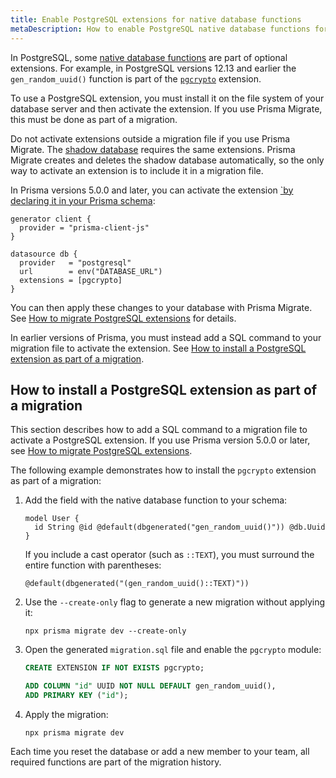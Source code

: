 ```yaml
---
title: Enable PostgreSQL extensions for native database functions
metaDescription: How to enable PostgreSQL native database functions for projects that use Prisma Migrate.
---
```


<TopBlock>

In PostgreSQL, some [native database functions](/concepts/components/prisma-schema/features-without-psl-equivalent#native-database-functions) <span class="concept"></span> are part of optional extensions. For example, in PostgreSQL versions 12.13 and earlier the `gen_random_uuid()` function is part of the [`pgcrypto`](https://www.postgresql.org/docs/10/pgcrypto.html) extension.

To use a PostgreSQL extension, you must install it on the file system of your database server and then activate the extension. If you use Prisma Migrate, this must be done as part of a migration.

<Admonition type="warning">

Do not activate extensions outside a migration file if you use Prisma Migrate. The [shadow database](/concepts/components/prisma-migrate/shadow-database) requires the same extensions. Prisma Migrate creates and deletes the shadow database automatically, so the only way to activate an extension is to include it in a migration file.

</Admonition>

In Prisma versions 5.0.0 and later, you can activate the extension [`by declaring it in your Prisma schema](/concepts/components/prisma-schema/postgresql-extensions):

```prisma file=schema.prisma highlight=8;add
generator client {
  provider = "prisma-client-js"
}

datasource db {
  provider   = "postgresql"
  url        = env("DATABASE_URL")
  extensions = [pgcrypto]
}
```

You can then apply these changes to your database with Prisma Migrate. See [How to migrate PostgreSQL extensions](/concepts/components/prisma-schema/postgresql-extensions#how-to-migrate-postgresql-extensions) for details.

In earlier versions of Prisma, you must instead add a SQL command to your migration file to activate the extension. See [How to install a PostgreSQL extension as part of a migration](#how-to-install-a-postgresql-extension-as-part-of-a-migration).

</TopBlock>

## How to install a PostgreSQL extension as part of a migration

This section describes how to add a SQL command to a migration file to activate a PostgreSQL extension. If you use Prisma version 5.0.0 or later, see [How to migrate PostgreSQL extensions](/concepts/components/prisma-schema/postgresql-extensions#how-to-migrate-postgresql-extensions).

The following example demonstrates how to install the `pgcrypto` extension as part of a migration:

1. Add the field with the native database function to your schema:

   ```prisma
   model User {
     id String @id @default(dbgenerated("gen_random_uuid()")) @db.Uuid
   }
   ```

   If you include a cast operator (such as `::TEXT`), you must surround the entire function with parentheses:

   ```prisma
   @default(dbgenerated("(gen_random_uuid()::TEXT)"))
   ```

1. Use the `--create-only` flag to generate a new migration without applying it:

   ```terminal
   npx prisma migrate dev --create-only
   ```

1. Open the generated `migration.sql` file and enable the `pgcrypto` module:

   ```sql
   CREATE EXTENSION IF NOT EXISTS pgcrypto;

   ADD COLUMN "id" UUID NOT NULL DEFAULT gen_random_uuid(),
   ADD PRIMARY KEY ("id");
   ```

1. Apply the migration:

   ```terminal
   npx prisma migrate dev
   ```

Each time you reset the database or add a new member to your team, all required functions are part of the migration history.
